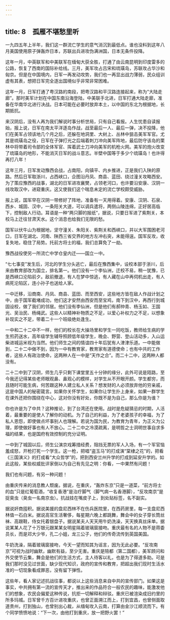 ```yaml
---
---
---
```

title: 8　孤雁不堪愁里听
---

一九四五年上半年，我们这一群流亡学生的意气消沉到最低点。谁也没料到这年八月美国使用原子弹轰炸日本，苏联出兵进攻伪满洲国，日本无条件投降。

这年一月，中英联军和中美联军在缅甸大获全胜，打通了由云南昆明到印度雷多的公路，恢复了西南的国际补给线。三月，美军攻占吕宋和琉璜岛，苏联攻占华沙和匈京。但是在中国境内，日军一再发动攻势，我们也一再显出战力薄弱，民众组训虚有其表，想把日军完全逐出国境似乎非常非常困难。

这年一月，日军打通了粤汉路的南段，把粤汉路和平汉路连接起来，称为“大陆走廊”。那时美军计划在中国东南沿海登陆，中美联手北进，日军打通大陆走廊，准备在华南华北进行决战。日本可能在必要时放弃本土，以中国的东北为根据地，长期抵抗。

来汉阴后，没有人再为我们解说时事分析世局，只有自己看报。人生忧患自读报始，报上说，日军在南太平洋逐岛作战，战至最后一人、最后一弹，决不投降，他们在美军占领该地几个月之后，还躲在地洞里、大树上、丛林中狙击美军军官。尤其是琉璜岛之役，日军在子弹打光之后端着刺刀冲向美军阵地，最后防守该岛的栗林中将带着司令部的全体军官、挥着武士刀冲向美军的机枪火网。美军的炮火改变了琉璜岛的地形，不能消灭日军的战斗意志。半壁中国等于多少个琉璜岛！也许得再打八年！

这年三月，日军发动豫西会战，占南阳，向镇平、内乡推进，正是我们入陕的原路。然后日军取浙川，占西峡口，企图沿丹凤、商县、蓝田、绕过潼关攻略西安。为了策应豫西的战事，湖北的日军进攻襄樊，占领老河口，也许要沿安康、汉阴一线攻取汉中，进窥重庆。这又使我们这个喘息未定的流亡学校颇受威胁。

报上说，国军早在汉阴一带修好了阵地，准备有一天用得着。安康、汉阴、石泉、西乡、城固、汉中，一条阳关大道，可以调兵遣将，两侧山陵连绵，正好居高临下，控制敌人行动。耳语是一种“两只脚的报纸”，据说，只要日军进了紫荆关，本校马上迁往甘肃天水。这个消息也给我们无限的愁。

国军以伏牛山为根据地，坚守潼关、朱阳关、紫荆关和西峡口，并以大军围困老河口，日军在湖北、河南、陕西三省交界的地方左冲右突，未能得逞。国军反攻，收复失地，稳住了局势。托前方将士的福，我们总算免了一劫。

豫西战役使另一所流亡中学仓皇内迁——国立一中。

“七七事变”发生后，河北的学生分头逃亡，最后在豫西集中，设校本部于浙川，后来由教育部改为国立，排名第一。他们没有一个李仙洲，迁校不易，稍一犹豫，已是西峡口沦陷前夕。敌前撤退，有人在梦中惊逃，有人藏在山中再伺机出走，有人病死沦陷区，连小孙子也送给人家。

一中迁移，沿商南、丹凤、商县、蓝田、而至西安，这些地方皆在敌人作战计划之中，由于国军截堵成功，他们这才安然由西安而至宝鸡，南下到汉中，再西行到城固设校，做了我们的邻居。他们没有李仙洲，但是他们有郝仲青、杨玉如、王国光、吴治民、杨绳武。这些人以精神补物质之不足，以爱心补权力之不足，以想象补现实之不足，带着二十一个班级绝处逢生。

一中和二十二中不一样，他们的校长在大操场里和学生一同吃饭，教师给生病的学生煎药送水，高年级学生辅导照顾低年级学生，晚会、野营、登山活动多，入山运柴进城运米视为当然。他们师生之间的情谊四十年后犹有人津津乐道。一中能做到，二十二中做不到，因为一中有教育家，教育家有道德使命；也有中共的工作者，这些人有政治使命，这两种人在一中是“天作之合”。而二十二中，这两种人都没有。

二十二中到了汉阴，师生几乎只剩下课堂里五十分钟的缘分，此外可说是陌路，至今我还记得某些老师眼观鼻、鼻观心的模样，对学生从不开眼开颜。学生都穷，而且随时可能生病，何苦跟这种人建立私人关系？想发财的人必须放弃他的穷亲戚，这是中国人的秘密箴言。如果你关怀学生，如果你让学生扑上身来，如果一群学生在课外还把你围绕在中心，这对你没有好处，你既不是为自己，那么你是为谁？

你也许是为了中共？这种推论，到了台湾还在使用。战时是危疑猜忌的时期，人活着，最重要的是使人了解你的动机。为了自己的利益，为了老婆孩子的幸福，为了私人恩怨，即使做点坏事别人也理解。若说为国为民，为教育为青年，为正义为公理，即使做好事也有人不放心。二十二中之冷漠疏离，是明哲之士洞明世事自求多福的结果，也是国府有效控制的充分证明。

一中到了城固以后，师生公演京戏筹措经费，阻挡无票的军人入场，有一个军官恼羞成怒，开枪打死一个学生。这一枪，把唱“盗玉马”的打成演“棠棣之花”的，把看《三国演义》的打成看“大众哲学”的，把到西安兰州升学的打成到延安升学的。如此这般，某些权威批评家倒以为自己有先见之明：你看，一中果然有问题！

我们也有问题，有另一种问题！

由重庆传来的消息教人颓废。据说，在重庆，“轰炸东京”只是一道菜，“前方将士的血”只是红葡萄酒，“收复香港”是治疗脚气（脚气病一名香港脚），“反攻南京”是捉臭虫（臭虫一名南京虫）。抗战挂在嘴皮子上，到处贴标签，名不副实。

据说奸商囤积。据说美援的盘尼西林不在伤兵医院里，在西药房里，每一支盘尼西林值一石白米。据说高官生活奢侈，每星期六晚上都跳舞，舞会中的女子穿长筒丝袜、高跟鞋，侍女托着银盘子。据说某夫人天天用牛奶洗澡，天天换真丝床单。据说某某人花了十万银元跟某某女明星隔着玻璃窗接吻。重庆最有名的人物不是蒋委员长，而是邓大少爷，孔二小姐，龙三公子，他们的传奇流传到英国美国。

牛奶洗澡，隔着玻璃窗接吻，今天一望而知其为谣言，因为无此必要。“反攻南京”可视为战时幽默，幽默有益，至少无害。重庆是陪都（第二国都），美军顾问和外交使节云集，舞会是他们的生活方式，主人待客以礼，也是为了得道多助。可是我们那时没见过世面，缺少现代知识，政府的宣传和教育，把超出我们现时生活水准的一切现象看成罪恶，没有留下弹性。

这些年，看人家记述抗战往事，都说以上这些消息来自中共的宣传部门。如果这是事实，中共拥有第一流的宣传天才，推出来的作品符合一般农民的趣味，能激发他们的想象，农民会偏爱这种传说，抗拒一切解释和辩驳。重庆已被渲染成旧约里的所多玛城。日军曾千方百计进攻重庆，也曾正面溯江而上，打到宜昌，也曾侧面取道贵州，打到独山，也曾别出心裁，从缅甸攻入云南，打算由金沙江顺流而下。有个同学愤愤地说：“下一次，由他打到重庆，放一把野火罢！”